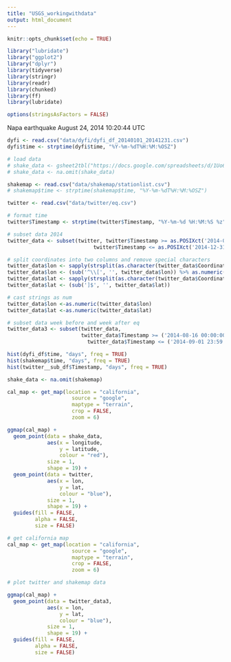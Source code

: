 ---
title: "USGS_workingwithdata"
output: html_document
---

```{r setup, include=FALSE}
knitr::opts_chunk$set(echo = TRUE)

library("lubridate")
library("ggplot2")
library("dplyr")
library(tidyverse)
library(stringr)
library(readr)
library(chunked)
library(ff)
library(lubridate)

options(stringsAsFactors = FALSE)

```

Napa earthquake August 24, 2014 10:20:44 UTC

```{r dyfi}
dyfi <- read.csv("data/dyfi/dyfi_df_20140101_20141231.csv")
dyfi$time <- strptime(dyfi$time, "%Y-%m-%dT%H:%M:%OSZ")
```


```{r shakemap}

# load data
# shake_data <- gsheet2tbl("https://docs.google.com/spreadsheets/d/1Uo6j9Foa-vwNsAm8eNO56DaXdYqeY_mSOS0DWaPrvoI/edit?usp=sharing")
# shake_data <- na.omit(shake_data)

shakemap <- read.csv("data/shakemap/stationlist.csv")
# shakemap$time <- strptime(shakemap$time, "%Y-%m-%dT%H:%M:%OSZ")
```

```{r twitter}
twitter <- read.csv("data/twitter/eq.csv")

# format time
twitter$Timestamp <- strptime(twitter$Timestamp, "%Y-%m-%d %H:%M:%S %z")

# subset data 2014
twitter_data <- subset(twitter, twitter$Timestamp >= as.POSIXct('2014-01-01 0:00:00') &
                            twitter$Timestamp <= as.POSIXct('2014-12-31 12:59:59') )

# split coordinates into two columns and remove special characters
twitter_data$lon <- sapply(strsplit(as.character(twitter_data$Coordinates),','), "[", 1) 
twitter_data$lon <- (sub('^\\[', '', twitter_data$lon)) %>% as.numeric(twitter_data$lon)
twitter_data$lat <- sapply(strsplit(as.character(twitter_data$Coordinates),','), "[", 2)
twitter_data$lat <- (sub(']$', '', twitter_data$lat))

# cast strings as num
twitter_data$lon <-as.numeric(twitter_data$lon)
twitter_data$lat <-as.numeric(twitter_data$lat)

# subset data week before and week after eq
twitter_data3 <- subset(twitter_data, 
                        twitter_data$Timestamp >= ('2014-08-16 00:00:00') &
                          twitter_data$Timestamp <= ('2014-09-01 23:59:59') )

```

```{r histograms}

hist(dyfi_df$time, "days", freq = TRUE)
hist(shakemap$time, "days", freq = TRUE)
hist(twitter__sub_df$Timestamp, "days", freq = TRUE)

```

```{r shakemap-map}
shake_data <- na.omit(shakemap)

cal_map <- get_map(location = "california", 
                     source = "google",
                     maptype = "terrain", 
                     crop = FALSE,
                     zoom = 6)

ggmap(cal_map) +
  geom_point(data = shake_data, 
             aes(x = longitude, 
                 y = latitude,
                 colour = "red"),
             size = 1, 
             shape = 19) +
  geom_point(data = twitter, 
             aes(x = lon, 
                 y = lat,
                 colour = "blue"),
             size = 1, 
             shape = 19) +
  guides(fill = FALSE, 
         alpha = FALSE, 
         size = FALSE)
```


```{r twitter-map}
# get california map
cal_map <- get_map(location = "california", 
                     source = "google",
                     maptype = "terrain", 
                     crop = FALSE,
                     zoom = 6)

# plot twitter and shakemap data

ggmap(cal_map) +
  geom_point(data = twitter_data3, 
             aes(x = lon, 
                 y = lat,
                 colour = "blue"),
             size = 1, 
             shape = 19) +
  guides(fill = FALSE, 
         alpha = FALSE, 
         size = FALSE)
```